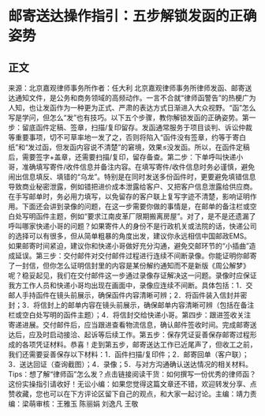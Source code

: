# 邮寄送达操作指引：五步解锁发函的正确姿势
## 正文
来源：北京嘉观律师事务所作者：任大利 北京嘉观律师事务所律师发函、邮寄送达通知文件，是公务和商务领域的高频动作。一言不合就“律师函警告”的热梗广为人知，也让发函作为一种更为正式、严肃的表达方式日渐进入大众视野。“函”怎么写是学问，但怎么“发”也有技巧。以下五个步骤，教你解锁发函的正确姿势。第一步：留底函件定稿、签章，扫描/复印留存。发函通常服务于项目谈判、诉讼仲裁等重要事项，切不可草率地一发了之，否则将陷入“函件没有签章，约等于寄白纸”和“发过函，但发函内容说不清楚”的窘境，效果≤没发函。所以，在函件定稿后，需要签字+盖章，还需要扫描/复印，留存备查。第二步：下单呼叫快递小哥，准确填写寄件/收件信息并备注内容。在填写寄件/收件信息时务必谨慎，避免闹出信息填反、填错的“乌龙”。特别是在同时发送多份函件时，更要避免填错信息导致商业秘密泄露，例如错把进价成本泄露给客户、又把客户信息泄露给供应商。在手写邮单时，务必用力填写，以免留存的客户联上复写字迹不清楚，影响证明作用。下面还会讲到录像的问题，在这一步需要你做的事情是，在邮单的备注栏或空白处写明函件主题，例如“要求江南皮革厂限期搬离房屋”。对了，是不是还遗漏了呼叫哪家快递小哥的问题？如果寄件人的身份不是行政机关或法院的话，快递公司的选择可以有很多，但从简单粗暴的角度出发，建议你永远相信中国邮政EMS。如果邮寄时间紧迫，建议你和快递小哥做好充分沟通，避免交邮环节的“小插曲”造成延误。第三步：交付邮件对交付邮件过程进行连续不间断录像。你能证明你邮寄了一封信，但你怎么证明信封里的内容是某份解约通知而不是新版《周公解梦》呢？稳妥起见，我们在交付邮件这一步通过录像存证解决这一问题。录像时应保证我方工作人员和快递小哥均出现在画面中，录像应连续不间断。具体包括：1．交邮人手持函件在镜头前展示，确保函件内容清晰可辨；2．将函件装入信封并密封；3．将信封上的邮单内容在镜头前展示，确保邮单内容清晰可辨（包括在备注栏或空白处写明的函件主题）；4．将信封交给快递小哥。第四步：跟进签收关注寄递进展。交付邮件后，应当跟进查看物流信息，确认邮件签收时间。完成邮寄送达后，应及时启动接洽、起诉等后续工作。第五步：保存凭证妥善保存邮寄过程形成的各项凭证材料。恭喜！走到第五步，邮寄送达工作已近尾声了，但收工之前，我们还需要妥善保存以下材料：1．函件扫描/复印件；2．邮寄回单（客户联）；3．送达回证（查询截图）；4．录像；5．与对方沟通确认送达情况的相关材料。Tips：想了解“律师函”怎么发？点击链接阅读干货：如何撰写一份优秀的律师函？这份实操指引请收好！无讼小编：如果您觉得这篇文章还不错，欢迎转发分享、点赞收藏，您也可以在下方评论区留下自己的观点，和大家一起讨论。主编：靖力责编：梁萌审核：王雅玉 陈丽娟 刘逸凡 王敬